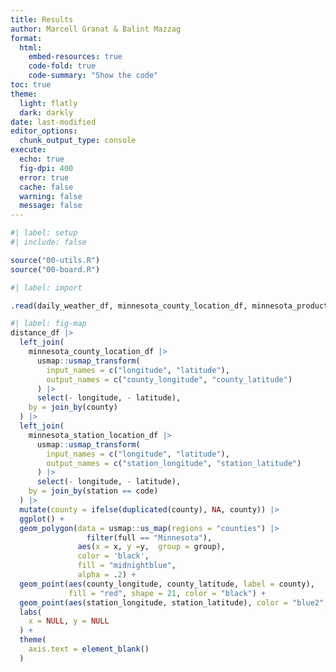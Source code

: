```yaml
---
title: Results
author: Marcell Granat & Balint Mazzag
format:
  html:
    embed-resources: true
    code-fold: true
    code-summary: "Show the code"
toc: true
theme:
  light: flatly
  dark: darkly
date: last-modified
editor_options: 
  chunk_output_type: console
execute: 
  echo: true
  fig-dpi: 400
  error: true
  cache: false
  warning: false
  message: false
---
```


```r
#| label: setup
#| include: false

source("00-utils.R")
source("00-board.R")
```

```r
#| label: import 

.read(daily_weather_df, minnesota_county_location_df, minnesota_production_df, minnesota_station_location_df)
```

```r
#| label: fig-map
distance_df |> 
  left_join(
    minnesota_county_location_df |> 
      usmap::usmap_transform(
        input_names = c("longitude", "latitude"),
        output_names = c("county_longitude", "county_latitude")
      ) |> 
      select(- longitude, - latitude),
    by = join_by(county)
  ) |> 
  left_join(
    minnesota_station_location_df |> 
      usmap::usmap_transform(
        input_names = c("longitude", "latitude"),
        output_names = c("station_longitude", "station_latitude")
      ) |> 
      select(- longitude, - latitude), 
    by = join_by(station == code)
  ) |> 
  mutate(county = ifelse(duplicated(county), NA, county)) |> 
  ggplot() + 
  geom_polygon(data = usmap::us_map(regions = "counties") |> 
                 filter(full == "Minnesota"), 
               aes(x = x, y =y,  group = group), 
               color = 'black', 
               fill = "midnightblue", 
               alpha = .2) +
  geom_point(aes(county_longitude, county_latitude, label = county), 
             fill = "red", shape = 21, color = "black") + 
  geom_point(aes(station_longitude, station_latitude), color = "blue2", size = .4) +
  labs(
    x = NULL, y = NULL
  ) + 
  theme(
    axis.text = element_blank()
  )
```
